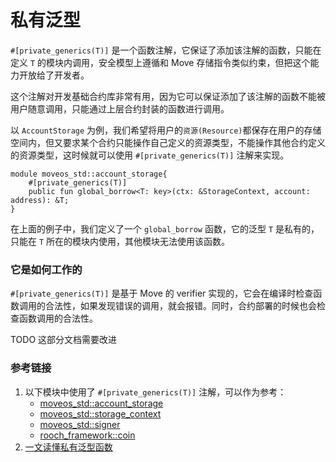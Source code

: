 # 私有泛型


`#[private_generics(T)]` 是一个函数注解，它保证了添加该注解的函数，只能在定义 `T` 的模块内调用，安全模型上遵循和 Move 存储指令类似约束，但把这个能力开放给了开发者。

这个注解对开发基础合约库非常有用，因为它可以保证添加了该注解的函数不能被用户随意调用，只能通过上层合约封装的函数进行调用。

以 `AccountStorage` 为例，我们希望将用户的`资源(Resource)`都保存在用户的存储空间内，但又要求某个合约只能操作自己定义的资源类型，不能操作其他合约定义的资源类型，这时候就可以使用 `#[private_generics(T)]` 注解来实现。

```move
module moveos_std::account_storage{
    #[private_generics(T)]
    public fun global_borrow<T: key>(ctx: &StorageContext, account: address): &T;
}
```

在上面的例子中，我们定义了一个 `global_borrow` 函数，它的泛型 `T` 是私有的，只能在 `T` 所在的模块内使用，其他模块无法使用该函数。

### 它是如何工作的

`#[private_generics(T)]` 是基于 Move 的 verifier 实现的，它会在编译时检查函数调用的合法性，如果发现错误的调用，就会报错。同时，合约部署的时候也会检查函数调用的合法性。

<Callout>
  TODO 这部分文档需要改进
</Callout>

### 参考链接

1. 以下模块中使用了 `#[private_generics(T)]` 注解，可以作为参考：
    - [moveos_std::account_storage](https://github.com/rooch-network/rooch/blob/main/moveos/moveos-stdlib/moveos-stdlib/sources/account_storage.move)
    - [moveos_std::storage_context](https://github.com/rooch-network/rooch/blob/main/moveos/moveos-stdlib/moveos-stdlib/sources/storage_context.move)
    - [moveos_std::signer](https://github.com/rooch-network/rooch/blob/main/moveos/moveos-stdlib/moveos-stdlib/sources/signer.move)
    - [rooch_framework::coin](https://github.com/rooch-network/rooch/blob/main/crates/rooch-framework/sources/coin.move)
2. [一文读懂私有泛型函数](../blog/read-private-generics-in-one-article.zh-CN.mdx)